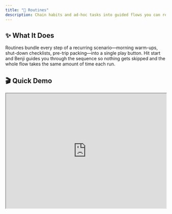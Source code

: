 ```yaml
---
title: "🧩 Routines"
description: Chain habits and ad-hoc tasks into guided flows you can replay, share, and schedule
---
```


## ✨ What It Does

Routines bundle every step of a recurring scenario—morning warm-ups, shut-down checklists, pre-trip packing—into a single play button. Hit start and Benji guides you through the sequence so nothing gets skipped and the whole flow takes the same amount of time each run.

## 🎬 Quick Demo

<iframe
  src="https://www.youtube.com/embed/YQlh-OYmeXU"
  title="Benji Routines Walkthrough"
  width="100%"
  height="360"
  style={{ border: 0, borderRadius: "12px", marginBottom: "1.5rem" }}
  allow="accelerometer; autoplay; clipboard-write; encrypted-media; gyroscope; picture-in-picture; web-share"
  allowFullScreen
/>

## 🚪 Access & Activation

- Turn on Routines via `Settings → Features → Routines`, then choose whether to pin it to the sidebar, mobile toolbar, or surface the routines widget on your dashboard.
- Reload once if the page doesn’t appear immediately—the toggle persists per user.

## 🧭 Core Workflow

- Click **Create routine** to open the form. Set a name and emoji, pick a time of day (Any, Morning, Afternoon, Evening, Night), choose the days it should appear (all enabled by default), and optionally start it paused.
- Time-of-day and day selections feed the routine filters so it shows up exactly when you need it—in the list, widget, and player.
- After saving, open the routine’s ••• menu → **Edit routine items** to build the step list:
  - **Habit steps** reference existing habits (or let you create new ones inline). They inherit habit duration and completion rules and update the underlying habit log.
  - **Item steps** are one-off tasks such as “Pack chargers” or “Open windows”. They’re perfect for checklists you don’t want stored as habits. Give them durations to keep totals accurate.
- Drag to reorder steps; the editor constantly updates the routine’s total duration so you know how long the full flow takes before scheduling it or dropping it into the planner.

### 🧱 Habit Steps vs. Item Steps

- **Habit steps**: best for ongoing habits you already track. They award habit points, respect habit privacy, and show up in habit stats. Use them when the step should influence your habit grade or appear elsewhere in Benji.
- **Item steps**: standalone checklist entries that live only inside the routine. They don’t affect habit streaks or points, which makes them ideal for packing lists, travel prep, or occasional chores that you still want in the flow.

## 🗂️ Collaboration & Sharing

- Open a routine’s menu → **Sharing** to invite teammates. Invited users can play the routine, contribute completions, and see active progress.
- Routine invites surface in the header (desktop) and filters popover (mobile) so you can accept or decline on any device.
- Habits inside a shared routine keep their own privacy: assigned habits still belong to their original owners, and completions respect each habit’s privacy setting.

## ▶️ Running a Routine

- Click a routine card to start a run. Every launch creates (or resumes) a routine instance with a progress bar, completed/remaining counts, and quick navigation.
- Active instances appear in the left sidebar so you can reopen them in a modal while you work elsewhere in Benji.
- Use the view toggle:
  - **Player** focuses on the current step with large controls.
  - **List** shows every step so you can mark items non-linearly when you already know the flow.
- Habit steps provide dedicated **Done**, **Skip**, and **Fail** buttons. Item steps use the same controls. Keyboard shortcuts (`Alt/Option` for Skip, `Cmd/Ctrl` for Fail) remain optional—you can always use the buttons or menu.
- Habit steps update the underlying habit log instantly; item steps only affect the routine instance. Jump back or forward, or use **Reset** to clear the whole instance without touching the routine definition.
- Routine instances remember your position automatically. If you pause halfway through, reopening the instance picks up exactly where you left off.

## 🗓️ Scheduling & Planner Integration

- Routine duration equals the sum of step durations. When you drop a routine onto the planner calendar, Benji blocks out that amount of time so your schedule matches reality.
- Planner events created from routines link back to the player, making it easy to start the flow when the calendar reminder fires.

## 📊 Widgets & Dashboards

- **Routines widget** (My Day): shows routines matching the current time (or “Any” time) and lets you launch them instantly. Widget settings let you include/exclude “Any” time routines or show routines created by collaborators.
- Routines inherit the same durations you defined in the editor, so scheduling them on My Day or in Planner keeps your dashboard timeline accurate.

## ⚡ Alfred & Quick Actions

- Alfred includes commands for `Create routine`, opening specific routines, or launching the player. Spotlight also surfaces pending routine invites and recently active runs for fast access.

## ⌨️ Keyboard Shortcuts

- `Cmd/Ctrl + K`: open Spotlight to run **Create routine**, open a specific routine, or launch the player without leaving your current view.
- `Alt/Option + click` on a step to log a **Skip** instantly (works in Player and List views).
- `Cmd/Ctrl + click` on a step to mark it **Failed** without opening the menu.

## 🔐 Global Settings & Privacy

- Feature visibility, widget toggles, and invite management all live under `Settings → Features → Routines`.
- Routines themselves don’t post to the timeline, but habit steps still respect each habit’s privacy and point rules when you mark them done from the player.
- Sharing access is scoped per routine: collaborators you invite can run and edit, while uninvited teammates can’t see the flow.

## 🏆 Timeline & Points

- Completing a routine doesn’t award standalone points; habit steps feed the habit leaderboard, while item steps stay internal to the routine.
- Resetting or pausing a routine instance leaves underlying habit logs untouched, so timeline and leaderboard totals remain consistent.

## 🔗 Integrations & Dependencies

- Habit steps update the associated habit logs immediately, influencing Habit widgets, scores, and planner blocks.
- Dropping routines into Planner creates linked events that maintain duration parity and provide a quick jump back into the player.
- Shared routines respect the same infrastructure as Habit lists and planner invites, so keep those integrations healthy for smooth collaboration.

## 😌 Pausing Routines

- Heading out on vacation or shelving a flow for a season? Mark the routine as **Paused** from the edit dialog. Paused routines disappear from the widget and player until you unpause them, but every habit/item remains intact for later runs.
